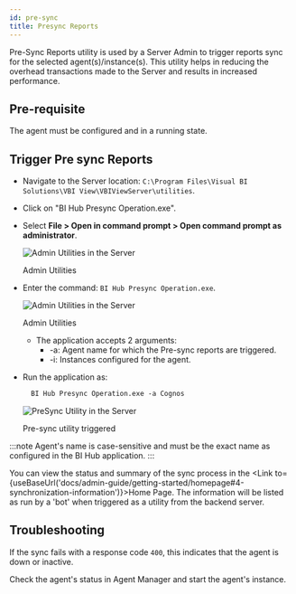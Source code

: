```yaml
---
id: pre-sync
title: Presync Reports
---
```



Pre-Sync Reports utility is used by a Server Admin to trigger reports sync for the selected agent(s)/instance(s).
This utility helps in reducing the overhead transactions made to the Server and results in increased performance.

## Pre-requisite

The agent must be configured and in a running state.

## Trigger Pre sync Reports

* Navigate to the Server location: `C:\Program Files\Visual BI Solutions\VBI View\VBIViewServer\utilities`.
* Click on "BI Hub Presync Operation.exe".
* Select **File > Open in command prompt > Open command prompt as administrator**.

  <div class="center">
    <Zoom>
        <img alt="Admin Utilities in the Server"
        src={useBaseUrl('doc-images/admin-guide/admin-utilities/admin-utilities.png')}/>
    </Zoom>
    <p>Admin Utilities</p>
  </div>

* Enter the command: `BI Hub Presync Operation.exe`.

  <div class="center">
    <Zoom>
        <img alt="Admin Utilities in the Server"
        src={useBaseUrl('doc-images/admin-guide/admin-utilities/script-run-server.png')}/>
    </Zoom>
    <p>Admin Utilities</p>
  </div>

  * The application accepts 2 arguments:
    * -a: Agent name for which the Pre-sync reports are triggered.
    * -i: Instances configured for the agent.

* Run the application as:
  
  ```xml
    BI Hub Presync Operation.exe -a Cognos
  ```

  <div class="center">
    <Zoom>
        <img alt="PreSync Utility in the Server"
        src={useBaseUrl('doc-images/admin-guide/admin-utilities/pre-sync-running.png')}/>
    </Zoom>
    <p>Pre-sync utility triggered</p>
  </div>

:::note
Agent's name is case-sensitive and must be the exact name as configured in the BI Hub application.
:::

You can view the status and summary of the sync process in the <Link to={useBaseUrl('docs/admin-guide/getting-started/homepage#4-synchronization-information')}>Home Page</Link>.
The information will be listed as run by a 'bot' when triggered as a utility from the backend server.

## Troubleshooting

If the sync fails with a response code `400`, this indicates that the agent is down or inactive.

Check the agent's status in Agent Manager and start the agent's instance.
